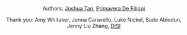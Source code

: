 
<Header title="About" />

Authors: [Joshua Tan](https://joshuatan.com/research), [Primavera De Filippi](https://cyber.harvard.edu/people/pdefilippi)

Thank you: Amy Whitaker, Jenna Caravello, Luke Nickel, Sade Abiodun, Jenny Liu Zhang, [DISI](https://disi.org/)

